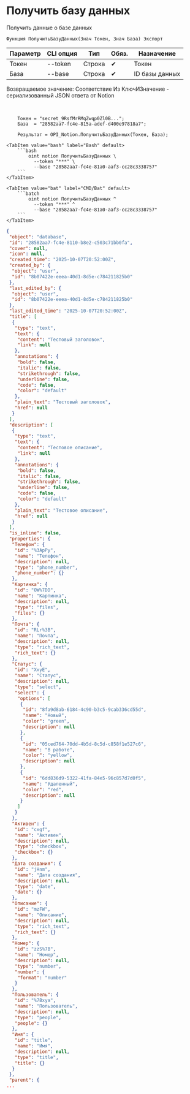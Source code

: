 ﻿---
sidebar_position: 2
description: Получить базу данных и другие функции для работы с Notion в Открытом пакете интеграций - бесплатной open-source библиотеке интеграций для 1С:Предприятие 8, OneScript и CLI
keywords: [1C, 1С, 1С:Предприятие, 1С:Предприятие 8.3, API, Интеграция, Сервисы, Обмен, OneScript, CLI, Notion]
---


# Получить базу данных
 Получить данные о базе данных



`Функция ПолучитьБазуДанных(Знач Токен, Знач База) Экспорт`

  | Параметр | CLI опция | Тип | Обяз. | Назначение |
  |-|-|-|-|-|
  | Токен | --token | Строка | &#x2714; | Токен |
  | База | --base | Строка | &#x2714; | ID базы данных |

  
  Возвращаемое значение:   Соответствие Из КлючИЗначение - сериализованный JSON ответа от Notion

<br/>



```bsl title="Пример использования для 1С:Предприятие/OneScript"
    Токен = "secret_9RsfMrRMqZwqp0Zl0B...";
    База  = "28582aa7-fc4e-815a-adef-d400e97818a7";

    Результат = OPI_Notion.ПолучитьБазуДанных(Токен, База);
```
    

 <Tabs>
  
    <TabItem value="bash" label="Bash" default>
        ```bash
            oint notion ПолучитьБазуДанных \
              --token "***" \
              --base "28582aa7-fc4e-81a0-aaf3-cc28c3338757"
        ```
    </TabItem>
  
    <TabItem value="bat" label="CMD/Bat" default>
        ```batch
            oint notion ПолучитьБазуДанных ^
              --token "***" ^
              --base "28582aa7-fc4e-81a0-aaf3-cc28c3338757"
        ```
    </TabItem>
</Tabs>


```json title="Результат"
{
 "object": "database",
 "id": "28582aa7-fc4e-8110-b8e2-c503c71bb0fa",
 "cover": null,
 "icon": null,
 "created_time": "2025-10-07T20:52:00Z",
 "created_by": {
  "object": "user",
  "id": "8b07422e-eeea-40d1-8d5e-c784211825b0"
 },
 "last_edited_by": {
  "object": "user",
  "id": "8b07422e-eeea-40d1-8d5e-c784211825b0"
 },
 "last_edited_time": "2025-10-07T20:52:00Z",
 "title": [
  {
   "type": "text",
   "text": {
    "content": "Тестовый заголовок",
    "link": null
   },
   "annotations": {
    "bold": false,
    "italic": false,
    "strikethrough": false,
    "underline": false,
    "code": false,
    "color": "default"
   },
   "plain_text": "Тестовый заголовок",
   "href": null
  }
 ],
 "description": [
  {
   "type": "text",
   "text": {
    "content": "Тестовое описание",
    "link": null
   },
   "annotations": {
    "bold": false,
    "italic": false,
    "strikethrough": false,
    "underline": false,
    "code": false,
    "color": "default"
   },
   "plain_text": "Тестовое описание",
   "href": null
  }
 ],
 "is_inline": false,
 "properties": {
  "Телефон": {
   "id": "%3ApPy",
   "name": "Телефон",
   "description": null,
   "type": "phone_number",
   "phone_number": {}
  },
  "Картинка": {
   "id": "OW%7DD",
   "name": "Картинка",
   "description": null,
   "type": "files",
   "files": {}
  },
  "Почта": {
   "id": "RLr%3B",
   "name": "Почта",
   "description": null,
   "type": "rich_text",
   "rich_text": {}
  },
  "Статус": {
   "id": "XxyE",
   "name": "Статус",
   "description": null,
   "type": "select",
   "select": {
    "options": [
     {
      "id": "8fa9d8ab-6184-4c90-b3c5-9cab336cd55d",
      "name": "Новый",
      "color": "green",
      "description": null
     },
     {
      "id": "05ced764-70dd-4b5d-8c5d-c858f1e527c6",
      "name": "В работе",
      "color": "yellow",
      "description": null
     },
     {
      "id": "6dd836d9-5322-41fa-84e5-96c857d7d0f5",
      "name": "Удаленный",
      "color": "red",
      "description": null
     }
    ]
   }
  },
  "Активен": {
   "id": "cxgf",
   "name": "Активен",
   "description": null,
   "type": "checkbox",
   "checkbox": {}
  },
  "Дата создания": {
   "id": "jHnm",
   "name": "Дата создания",
   "description": null,
   "type": "date",
   "date": {}
  },
  "Описание": {
   "id": "mzFW",
   "name": "Описание",
   "description": null,
   "type": "rich_text",
   "rich_text": {}
  },
  "Номер": {
   "id": "zzS%7B",
   "name": "Номер",
   "description": null,
   "type": "number",
   "number": {
    "format": "number"
   }
  },
  "Пользователь": {
   "id": "%7Bxya",
   "name": "Пользователь",
   "description": null,
   "type": "people",
   "people": {}
  },
  "Имя": {
   "id": "title",
   "name": "Имя",
   "description": null,
   "type": "title",
   "title": {}
  }
 },
 "parent": {
...
```
